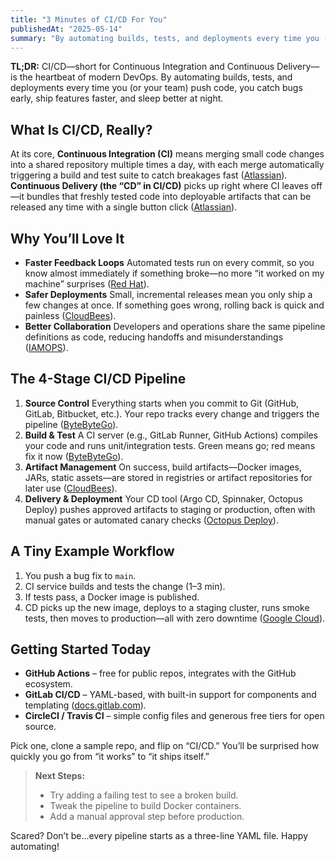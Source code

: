 ```yaml
---
title: "3 Minutes of CI/CD For You"
publishedAt: "2025-05-14"
summary: "By automating builds, tests, and deployments every time you (or your team) push code, you catch bugs early, ship features faster, and sleep better at night."
---
```


**TL;DR:**
CI/CD—short for Continuous Integration and Continuous Delivery—is the heartbeat of modern DevOps. By automating builds, tests, and deployments every time you (or your team) push code, you catch bugs early, ship features faster, and sleep better at night.

## What Is CI/CD, Really?

At its core, **Continuous Integration (CI)** means merging small code changes into a shared repository multiple times a day, with each merge automatically triggering a build and test suite to catch breakages fast ([Atlassian][1]).
**Continuous Delivery (the “CD” in CI/CD)** picks up right where CI leaves off—it bundles that freshly tested code into deployable artifacts that can be released any time with a single button click ([Atlassian][2]).

## Why You’ll Love It

* **Faster Feedback Loops**
  Automated tests run on every commit, so you know almost immediately if something broke—no more “it worked on my machine” surprises ([Red Hat][3]).
* **Safer Deployments**
  Small, incremental releases mean you only ship a few changes at once. If something goes wrong, rolling back is quick and painless ([CloudBees][4]).
* **Better Collaboration**
  Developers and operations share the same pipeline definitions as code, reducing handoffs and misunderstandings ([IAMOPS][5]).

## The 4-Stage CI/CD Pipeline

1. **Source Control**
   Everything starts when you commit to Git (GitHub, GitLab, Bitbucket, etc.). Your repo tracks every change and triggers the pipeline ([ByteByteGo][6]).
2. **Build & Test**
   A CI server (e.g., GitLab Runner, GitHub Actions) compiles your code and runs unit/integration tests. Green means go; red means fix it now ([ByteByteGo][6]).
3. **Artifact Management**
   On success, build artifacts—Docker images, JARs, static assets—are stored in registries or artifact repositories for later use ([CloudBees][4]).
4. **Delivery & Deployment**
   Your CD tool (Argo CD, Spinnaker, Octopus Deploy) pushes approved artifacts to staging or production, often with manual gates or automated canary checks ([Octopus Deploy][7]).

## A Tiny Example Workflow

1. You push a bug fix to `main`.
2. CI service builds and tests the change (1–3 min).
3. If tests pass, a Docker image is published.
4. CD picks up the new image, deploys to a staging cluster, runs smoke tests, then moves to production—all with zero downtime ([Google Cloud][8]).

## Getting Started Today

* **GitHub Actions** – free for public repos, integrates with the GitHub ecosystem.
* **GitLab CI/CD** – YAML-based, with built-in support for components and templating ([docs.gitlab.com][9]).
* **CircleCI / Travis CI** – simple config files and generous free tiers for open source.

Pick one, clone a sample repo, and flip on “CI/CD.” You’ll be surprised how quickly you go from “it works” to “it ships itself.”

> **Next Steps:**
>
> * Try adding a failing test to see a broken build.
> * Tweak the pipeline to build Docker containers.
> * Add a manual approval step before production.

Scared? Don’t be...every pipeline starts as a three-line YAML file. Happy automating!

[1]: https://www.atlassian.com/continuous-delivery/continuous-integration?utm_source=chatgpt.com "What is Continuous Integration - Atlassian"
[2]: https://www.atlassian.com/continuous-delivery/principles/continuous-integration-vs-delivery-vs-deployment?utm_source=chatgpt.com "Continuous integration vs. delivery vs. deployment - Atlassian"
[3]: https://www.redhat.com/en/topics/devops/what-is-ci-cd?utm_source=chatgpt.com "What is CI/CD? - Red Hat"
[4]: https://www.cloudbees.com/blog/ci-cd-pipeline?utm_source=chatgpt.com "Key Components of a CI/CD Pipeline - CloudBees"
[5]: https://iamops.io/cicd-in-devops/?utm_source=chatgpt.com "CI/CD in DevOps: A Complete Guide for Beginners - iamops.io"
[6]: https://bytebytego.com/guides/cicd-pipeline-explained-in-simple-terms/?utm_source=chatgpt.com "CI/CD Pipeline Explained in Simple Terms - ByteByteGo"
[7]: https://octopus.com/devops/ci-cd/?utm_source=chatgpt.com "What is CI/CD? Stages, capabilities, and best practices"
[8]: https://cloud.google.com/blog/topics/developers-practitioners/devops-and-cicd-google-cloud-explained?utm_source=chatgpt.com "DevOps and CI/CD on Google Cloud explained"
[9]: https://docs.gitlab.com/ci/components/?utm_source=chatgpt.com "CI/CD components | GitLab Docs"
